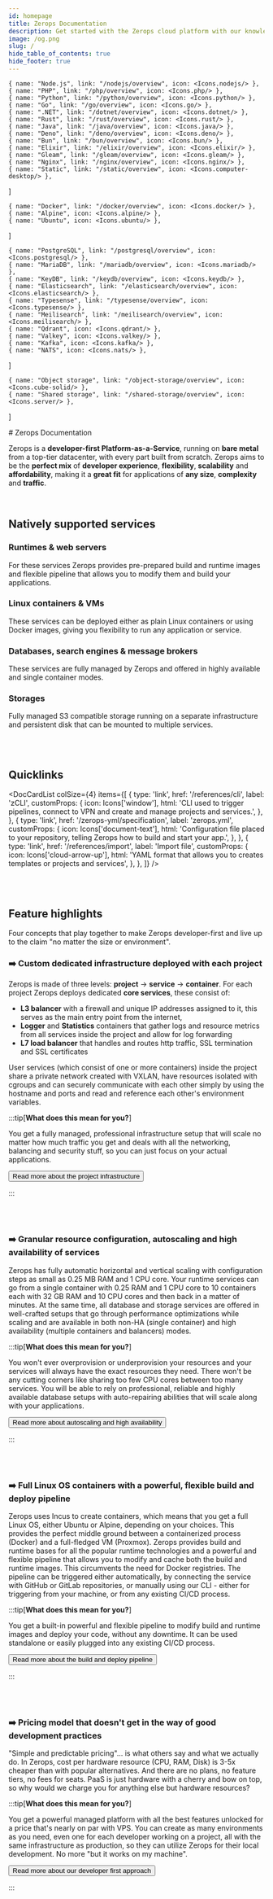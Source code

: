 ```yaml
---
id: homepage
title: Zerops Documentation
description: Get started with the Zerops cloud platform with our knowledge base.
image: /og.png
slug: /
hide_table_of_contents: true
hide_footer: true
---
```



<BackgroundPattern />

    { name: "Node.js", link: "/nodejs/overview", icon: <Icons.nodejs/> },
    { name: "PHP", link: "/php/overview", icon: <Icons.php/> },
    { name: "Python", link: "/python/overview", icon: <Icons.python/> },
    { name: "Go", link: "/go/overview", icon: <Icons.go/> },
    { name: ".NET", link: "/dotnet/overview", icon: <Icons.dotnet/> },
    { name: "Rust", link: "/rust/overview", icon: <Icons.rust/> },
    { name: "Java", link: "/java/overview", icon: <Icons.java/> },
    { name: "Deno", link: "/deno/overview", icon: <Icons.deno/> },
    { name: "Bun", link: "/bun/overview", icon: <Icons.bun/> },
    { name: "Elixir", link: "/elixir/overview", icon: <Icons.elixir/> },
    { name: "Gleam", link: "/gleam/overview", icon: <Icons.gleam/> },
    { name: "Nginx", link: "/nginx/overview", icon: <Icons.nginx/> },
    { name: "Static", link: "/static/overview", icon: <Icons.computer-desktop/> },
]

    { name: "Docker", link: "/docker/overview", icon: <Icons.docker/> },
    { name: "Alpine", icon: <Icons.alpine/> },
    { name: "Ubuntu", icon: <Icons.ubuntu/> },
]

    { name: "PostgreSQL", link: "/postgresql/overview", icon: <Icons.postgresql/> },
    { name: "MariaDB", link: "/mariadb/overview", icon: <Icons.mariadb/> },
    { name: "KeyDB", link: "/keydb/overview", icon: <Icons.keydb/> },
    { name: "Elasticsearch", link: "/elasticsearch/overview", icon: <Icons.elasticsearch/> },
    { name: "Typesense", link: "/typesense/overview", icon: <Icons.typesense/> },
    { name: "Meilisearch", link: "/meilisearch/overview", icon: <Icons.meilisearch/> },
    { name: "Qdrant", icon: <Icons.qdrant/> },
    { name: "Valkey", icon: <Icons.valkey/> },
    { name: "Kafka", icon: <Icons.kafka/> },
    { name: "NATS", icon: <Icons.nats/> },
]

    { name: "Object storage", link: "/object-storage/overview", icon: <Icons.cube-solid/> },
    { name: "Shared storage", link: "/shared-storage/overview", icon: <Icons.server/> },
]

<div className="!max-w-xxl !mx-none">
# Zerops Documentation

Zerops is a **developer-first Platform-as-a-Service**, running on **bare metal** from a top-tier datacenter, with every part built from scratch. Zerops aims to be the **perfect mix** of **developer experience**, **flexibility**, **scalability** and **affordability**, making it a **great fit** for applications of **any size**, **complexity** and **traffic**.

<br />

## Natively supported services

### Runtimes & web servers

For these services Zerops provides pre-prepared build and runtime images and flexible pipeline that allows you to modify them and build your applications.

<TechCard
items={runtimes} />

### Linux containers & VMs

These services can be deployed either as plain Linux containers or using Docker images, giving you flexibility to run any application or service.

<TechCard
items={containers} />

### Databases, search engines & message brokers

These services are fully managed by Zerops and offered in highly available and single container modes.

<TechCard
items={databases} />

### Storages

Fully managed S3 compatible storage running on a separate infrastructure and persistent disk that can be mounted to multiple services.

<TechCard
items={storages} />

<br />
<br />

## Quicklinks

<DocCardList
  colSize={4}
  items={[
    {
      type: 'link',
      href: '/references/cli',
      label: 'zCLI',
      customProps: {
        icon: Icons['window'],
        html: 'CLI used to trigger pipelines, connect to VPN and create and manage projects and services.',
      },
    },
    {
      type: 'link',
      href: '/zerops-yml/specification',
      label: 'zerops.yml',
      customProps: {
        icon: Icons['document-text'],
        html: 'Configuration file placed to your repository, telling Zerops how to build and start your app.',
      },
    },
    {
      type: 'link',
      href: '/references/import',
      label: 'Import file',
      customProps: {
        icon: Icons['cloud-arrow-up'],
        html: 'YAML format that allows you to creates templates or projects and services',
      },
    },
  ]}
/>

<br />
<br />

## Feature highlights

Four concepts that play together to make Zerops developer-first and live up to the claim "no matter the size or environment".

### ➡️ Custom dedicated infrastructure deployed with each project

Zerops is made of three levels: **project** -> **service** -> **container**. For each project Zerops deploys dedicated **core services**, these consist of:

- **L3 balancer** with a firewall and unique IP addresses assigned to it, this serves as the main entry point from the internet,
- **Logger** and **Statistics** containers that gather logs and resource metrics from all services inside the project and allow for log forwarding
- **L7 load balancer** that handles and routes http traffic, SSL termination and SSL certificates

User services (which consist of one or more containers) inside the project share a private network created with VXLAN, have resources isolated with cgroups and can securely communicate with each other simply by using the hostname and ports and read and reference each other's environment variables.

:::tip[**What does this mean for you?**]

You get a fully managed, professional infrastructure setup that will scale no matter how much traffic you get and deals with all the networking, balancing and security stuff, so you can just focus on your actual applications.

<Button variant="secondary"><Link href="/features/infrastructure">Read more about the project infrastructure</Link></Button>

:::

<br />
<br />

### ➡️ Granular resource configuration, autoscaling and high availability of services

Zerops has fully automatic horizontal and vertical scaling with configuration steps as small as 0.25 MB RAM and 1 CPU core. Your runtime services can go from a single container with 0.25 RAM and 1 CPU core to 10 containers each with 32 GB RAM and 10 CPU cores and then back in a matter of minutes. At the same time, all database and storage services are offered in well-crafted setups that go through performance optimizations while scaling and are available in both non-HA (single container) and high availability (multiple containers and balancers) modes.

:::tip[**What does this mean for you?**]

You won't ever overprovision or underprovision your resources and your services will always have the exact resources they need. There won't be any cutting corners like sharing too few CPU cores between too many services. You will be able to rely on professional, reliable and highly available database setups with auto-repairing abilities that will scale along with your applications.

<Button variant="secondary"><Link href="/features/scaling-ha">Read more about autoscaling and high availability</Link></Button>

:::

<br />
<br />

### ➡️ Full Linux OS containers with a powerful, flexible build and deploy pipeline

Zerops uses Incus to create containers, which means that you get a full Linux OS, either Ubuntu or Alpine, depending on your choices. This provides the perfect middle ground between a containerized process (Docker) and a full-fledged VM (Proxmox). Zerops provides build and runtime bases for all the popular runtime technologies and a powerful and flexible pipeline that allows you to modify and cache both the build and runtime images. This circumvents the need for Docker registries. The pipeline can be triggered either automatically, by connecting the service with GitHub or GitLab repositories, or manually using our CLI - either for triggering from your machine, or from any existing CI/CD process.

:::tip[**What does this mean for you?**]

You get a built-in powerful and flexible pipeline to modify build and runtime images and deploy your code, without any downtime. It can be used standalone or easily plugged into any existing CI/CD process.

<Button variant="secondary"><Link href="/features/pipeline">Read more about the build and deploy pipeline</Link></Button>

:::

<br />
<br />

### ➡️ Pricing model that doesn't get in the way of good development practices

"Simple and predictable pricing"... is what others say and what we actually do. In Zerops, cost per hardware resource (CPU, RAM, Disk) is 3-5x cheaper than with popular alternatives. And there are no plans, no feature tiers, no fees for seats. PaaS is just hardware with a cherry and bow on top, so why would we charge you for anything else but hardware resources?

:::tip[**What does this mean for you?**]

You get a powerful managed platform with all the best features unlocked for a price that's nearly on par with VPS. You can create as many environments as you need, even one for each developer working on a project, all with the same infrastructure as production, so they can utilize Zerops for their local development. No more "but it works on my machine".

<Button variant="secondary"><Link href="/features/developer-first">Read more about our developer first approach</Link></Button>

:::
</div>
